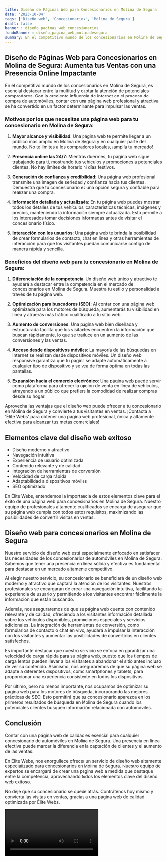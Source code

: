 ```yaml
---
title: Diseño de Páginas Web para Concesionarios en Molina de Segura
date: '2023-10-04'
tags: ['Diseño web', 'Concesionarios', 'Molina de Segura']
draft: false
banner : diseño_paginas_web_concesionarios
fondoBanner : diseño_pagina_web_molinadesegura
summary: En el competitivo mundo de los concesionarios en Molina de Segura, es esencial destacar entre la multitud y captar la atención de potenciales compradores. Con la creciente influencia de internet en el proceso de compra de automóviles, contar con una página web profesional y atractiva se ha convertido en un factor determinante para impulsar las ventas.
---
```


## Diseño de Páginas Web para Concesionarios en Molina de Segura: Aumenta tus Ventas con una Presencia Online Impactante

En el competitivo mundo de los concesionarios en Molina de Segura, es esencial destacar entre la multitud y captar la atención de potenciales compradores. Con la creciente influencia de internet en el proceso de compra de automóviles, contar con una página web profesional y atractiva se ha convertido en un factor determinante para impulsar las ventas.

### Motivos por los que necesitas una página web para tu concesionario en Molina de Segura:

1. **Mayor alcance y visibilidad**: Una página web te permite llegar a un público más amplio en Molina de Segura y en cualquier parte del mundo. No te limites a los compradores locales, ¡amplía tu mercado!

2. **Presencia online las 24/7**: Mientras duermes, tu página web sigue trabajando para ti, mostrando tus vehículos y promociones a potenciales clientes. No hay límites de horario ni días festivos.

3. **Generación de confianza y credibilidad**: Una página web profesional transmite una imagen de seriedad y confianza hacia tus clientes. Demuestra que tu concesionario es una opción segura y confiable para realizar una compra.

4. **Información detallada y actualizada**: En tu página web puedes mostrar todos los detalles de tus vehículos, características técnicas, imágenes y precios, manteniendo la información siempre actualizada. Esto permite a los interesados tomar decisiones informadas antes de visitar el concesionario físico.

5. **Interacción con los usuarios**: Una página web te brinda la posibilidad de crear formularios de contacto, chat en línea y otras herramientas de interacción para que los visitantes puedan comunicarse contigo de manera rápida y sencilla.

### Beneficios del diseño web para tu concesionario en Molina de Segura:

1. **Diferenciación de la competencia**: Un diseño web único y atractivo te ayudará a destacar entre la competencia en el mercado de concesionarios en Molina de Segura. Muestra tu estilo y personalidad a través de tu página web.

2. **Optimización para buscadores (SEO)**: Al contar con una página web optimizada para los motores de búsqueda, aumentarás tu visibilidad en línea y atraerás más tráfico cualificado a tu sitio web.

3. **Aumento de conversiones**: Una página web bien diseñada y estructurada facilita que los visitantes encuentren la información que buscan rápidamente, lo que se traduce en un aumento de las conversiones y las ventas.

4. **Acceso desde dispositivos móviles**: La mayoría de las búsquedas en internet se realizan desde dispositivos móviles. Un diseño web responsive garantiza que tu página se adapte automáticamente a cualquier tipo de dispositivo y se vea de forma óptima en todas las pantallas.

5. **Expansión hacia el comercio electrónico**: Una página web puede servir como plataforma para ofrecer la opción de venta en línea de vehículos, atrayendo a un público que prefiere la comodidad de realizar compras desde su hogar.

Aprovecha las ventajas que el diseño web puede ofrecer a tu concesionario en Molina de Segura y convierte a tus visitantes en ventas. ¡Contacta a 'Élite Webs' para obtener una página web profesional, única y altamente efectiva para alcanzar tus metas comerciales!

<GifSeo />

<Cta />

## Elementos clave del diseño web exitoso

- Diseño moderno y atractivo
- Navegación intuitiva
- Experiencia de usuario optimizada
- Contenido relevante y de calidad
- Integración de herramientas de conversión
- Velocidad de carga rápida
- Adaptabilidad a dispositivos móviles
- SEO optimizado

En Élite Webs, entendemos la importancia de estos elementos clave para el éxito de una página web para concesionarios en Molina de Segura. Nuestro equipo de profesionales altamente cualificados se encarga de asegurar que su página web cumpla con todos estos requisitos, maximizando las posibilidades de convertir visitas en ventas.

## Diseño web para concesionarios en Molina de Segura

Nuestro servicio de diseño web está especialmente enfocado en satisfacer las necesidades de los concesionarios de automóviles en Molina de Segura. Sabemos que tener una presencia en línea sólida y efectiva es fundamental para destacar en un mercado altamente competitivo.

Al elegir nuestro servicio, su concesionario se beneficiará de un diseño web moderno y atractivo que captará la atención de los visitantes. Nuestros profesionales se encargarán de crear una navegación intuitiva, facilitando la experiencia de usuario y permitiendo a los visitantes encontrar fácilmente la información que están buscando.

Además, nos aseguraremos de que su página web cuente con contenido relevante y de calidad, ofreciendo a los visitantes información detallada sobre los vehículos disponibles, promociones especiales y servicios adicionales. La integración de herramientas de conversión, como formularios de contacto o chat en vivo, ayudará a impulsar la interacción con los visitantes y aumentar las posibilidades de convertirlos en clientes satisfechos.

Es importante destacar que nuestro servicio se enfoca en garantizar una velocidad de carga rápida para su página web, puesto que los tiempos de carga lentos pueden llevar a los visitantes a abandonar el sitio antes incluso de ver su contenido. Asimismo, nos aseguraremos de que su página web se adapte a diferentes dispositivos, como smartphones y tablets, para proporcionar una experiencia consistente en todos los dispositivos.

Por último, pero no menos importante, nos ocupamos de optimizar su página web para los motores de búsqueda, incorporando las mejores prácticas de SEO. Esto permitirá que su concesionario aparezca en los primeros resultados de búsqueda en Molina de Segura cuando los potenciales clientes busquen información relacionada con automóviles.

## Conclusión

Contar con una página web de calidad es esencial para cualquier concesionario de automóviles en Molina de Segura. Una presencia en línea efectiva puede marcar la diferencia en la captación de clientes y el aumento de las ventas.

En Élite Webs, nos enorgullece ofrecer un servicio de diseño web altamente especializado para concesionarios en Molina de Segura. Nuestro equipo de expertos se encargará de crear una página web a medida que destaque entre la competencia, aprovechando todos los elementos clave del diseño web exitoso.

No deje que su concesionario se quede atrás. Contrátenos hoy mismo y convierta las visitas en ventas, gracias a una página web de calidad optimizada por Élite Webs.

<Video />

<CtaBot job='Concesionarios' city='Molina de Segura'/>

<Gmaps query='Molina de Segura+españa+maps' />